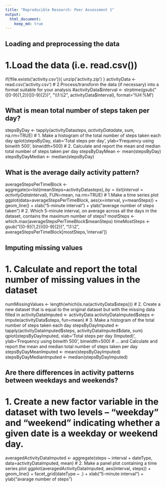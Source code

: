 ```yaml
---
title: "Reproducible Research: Peer Assessment 1"
output: 
  html_document:
    keep_md: true
---
```



## Loading and preprocessing the data

# 1.Load the data (i.e. read.csv())
if(!file.exists('activity.csv')){
    unzip('activity.zip')
}
activityData <- read.csv('activity.csv')
# 2.Process/transform the data (if necessary) into a format suitable for your analysis
#activityData$interval <- strptime(gsub("([0-9]{1,2})([0-9]{2})", "\\1:\\2", activityData$interval), format='%H:%M')

## What is mean total number of steps taken per day?
stepsByDay <- tapply(activityData$steps, activityData$date, sum, na.rm=TRUE)
# 1. Make a histogram of the total number of steps taken each day
qplot(stepsByDay, xlab='Total steps per day', ylab='Frequency using binwith 500', binwidth=500)
# 2. Calculate and report the mean and median total number of steps taken per day
stepsByDayMean <- mean(stepsByDay)
stepsByDayMedian <- median(stepsByDay)

## What is the average daily activity pattern?
averageStepsPerTimeBlock <- aggregate(x=list(meanSteps=activityData$steps), by=list(interval=activityData$interval), FUN=mean, na.rm=TRUE)
# 1.Make a time series plot
ggplot(data=averageStepsPerTimeBlock, aes(x=interval, y=meanSteps)) +
    geom_line() +
    xlab("5-minute interval") +
    ylab("average number of steps taken")
# 2. Which 5-minute interval, on average across all the days in the dataset, contains the maximum number of steps?
mostSteps <- which.max(averageStepsPerTimeBlock$meanSteps)
timeMostSteps <-  gsub("([0-9]{1,2})([0-9]{2})", "\\1:\\2", averageStepsPerTimeBlock[mostSteps,'interval'])

## Imputing missing values
# 1. Calculate and report the total number of missing values in the dataset
   numMissingValues <- length(which(is.na(activityData$steps)))
# 2. Create a new dataset that is equal to the original dataset but with the missing data filled in
   activityDataImputed <- activityData
   activityDataImputed$steps <- impute(activityData$steps, fun=mean)
# 3. Make a histogram of the total number of steps taken each day
   stepsByDayImputed <- tapply(activityDataImputed$steps, activityDataImputed$date, sum)
   qplot(stepsByDayImputed, xlab='Total steps per day (Imputed)', ylab='Frequency using binwith 500', binwidth=500)
 # ... and Calculate and report the mean and median total number of steps taken per day
  stepsByDayMeanImputed <- mean(stepsByDayImputed)
  stepsByDayMedianImputed <- median(stepsByDayImputed)

## Are there differences in activity patterns between weekdays and weekends?
# 1. Create a new factor variable in the dataset with two levels – “weekday” and “weekend” indicating whether a given date is a weekday or weekend day.
averagedActivityDataImputed <- aggregate(steps ~ interval + dateType, data=activityDataImputed, mean)
# 2. Make a panel plot containing a time series plot
ggplot(averagedActivityDataImputed, aes(interval, steps)) + 
    geom_line() + 
    facet_grid(dateType ~ .) +
    xlab("5-minute interval") + 
    ylab("avarage number of steps")
 
